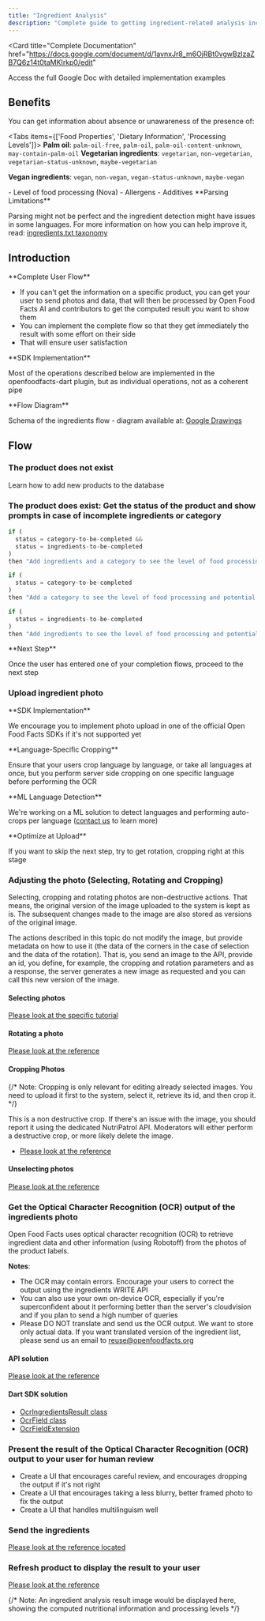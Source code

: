 ```yaml
---
title: "Ingredient Analysis"
description: "Complete guide to getting ingredient-related analysis including palm oil, vegan status, allergens, additives, and NOVA processing levels for products."
---
```



<Card
  title="Complete Documentation"
  href="https://docs.google.com/document/d/1avnxJr8_m6OjRBt0vgwBzlzaZB7Q6z14t0taMKIrkp0/edit"
>
  Access the full Google Doc with detailed implementation examples
</Card>

## Benefits

You can get information about absence or unawareness of the presence of:

<Tabs items={['Food Properties', 'Dietary Information', 'Processing Levels']}>
<Tab value="Food Properties">
**Palm oil**: `palm-oil-free`, `palm-oil`, `palm-oil-content-unknown`, `may-contain-palm-oil`
</Tab>
<Tab value="Dietary Information">
**Vegetarian ingredients**: `vegetarian`, `non-vegetarian`, `vegetarian-status-unknown`, `maybe-vegetarian`

**Vegan ingredients**: `vegan`, `non-vegan`, `vegan-status-unknown`, `maybe-vegan`

</Tab>
<Tab value="Processing Levels">
- Level of food processing (Nova)
- Allergens  
- Additives
</Tab>
</Tabs>

<Callout type="warn">
**Parsing Limitations**

Parsing might not be perfect and the ingredient detection might have issues in some languages. For more information on how you can help improve it, read: [ingredients.txt taxonomy](https://github.com/openfoodfacts/openfoodfacts-server/blob/master/taxonomies/ingredients.txt)

</Callout>

## Introduction

<Callout>
**Complete User Flow**

- If you can't get the information on a specific product, you can get your user to send photos and data, that will then be processed by Open Food Facts AI and contributors to get the computed result you want to show them
- You can implement the complete flow so that they get immediately the result with some effort on their side
- That will ensure user satisfaction

</Callout>

<Callout type="info">
**SDK Implementation**

Most of the operations described below are implemented in the openfoodfacts-dart plugin, but as individual operations, not as a coherent pipe

</Callout>

<Callout>
**Flow Diagram**

Schema of the ingredients flow - diagram available at: [Google Drawings](https://docs.google.com/drawings/d/12345/export/png)

</Callout>

## Flow

### The product does not exist

<Card title="Adding Products Tutorial" href="./adding-missing-products">
  Learn how to add new products to the database
</Card>

### The product does exist: Get the status of the product and show prompts in case of incomplete ingredients or category

```javascript title="Status Check Logic"
if (
  status = category-to-be-completed &&
  status = ingredients-to-be-completed
)
then "Add ingredients and a category to see the level of food processing and potential additives"

if (
  status = category-to-be-completed
)
then "Add a category to see the level of food processing and potential additives"

if (
  status = ingredients-to-be-completed
)
then "Add ingredients to see the level of food processing and potential additives"
```

<Callout>
**Next Step**

Once the user has entered one of your completion flows, proceed to the next step

</Callout>

### Upload ingredient photo

<Cards>
  <Card
    title="Photo Upload Tutorial"
    href="../tutorial-uploading-photo-to-a-product"
    description="Follow our dedicated tutorial on photo upload"
  />
  <Card
    title="DART SDK Support"
    description="The DART SDK offers support for photo upload"
  />
</Cards>

<Callout>
**SDK Implementation**

We encourage you to implement photo upload in one of the official Open Food Facts SDKs if it's not supported yet

</Callout>

<Steps>
<Step>
**Language-Specific Cropping**

Ensure that your users crop language by language, or take all languages at once, but you perform server side cropping on one specific language before performing the OCR

</Step>

<Step>
**ML Language Detection**

We're working on a ML solution to detect languages and performing auto-crops per language ([contact us](mailto:reuse@openfoodfacts.org) to learn more)

</Step>

<Step>
**Optimize at Upload**

If you want to skip the next step, try to get rotation, cropping right at this stage

</Step>
</Steps>

### Adjusting the photo (Selecting, Rotating and Cropping)

Selecting, cropping and rotating photos are non-destructive actions. That means, the original version of the image uploaded to the system is kept as is. The subsequent changes made to the image are also stored as versions of the original image.

The actions described in this topic do not modify the image, but provide metadata on how to use it (the data of the corners in the case of selection and the data of the rotation). That is, you send an image to the API, provide an id, you define, for example, the cropping and rotation parameters and as a response, the server generates a new image as requested and you can call this new version of the image.

#### Selecting photos

[Please look at the specific tutorial](../tutorial-uploading-photo-to-a-product)

#### Rotating a photo

[Please look at the reference](https://openfoodfacts.github.io/openfoodfacts-server/api/ref-v2/#get-/cgi/product_image_crop.pl)

#### Cropping Photos

{/* Note: Cropping is only relevant for editing already selected images. You need to upload it first to the system, select it, retrieve its id, and then crop it. */}

This is a non destructive crop. If there's an issue with the image, you should report it using the dedicated NutriPatrol API. Moderators will either perform a destructive crop, or more likely delete the image.

- [Please look at the reference](https://openfoodfacts.github.io/openfoodfacts-server/api/ref-v2/#post-/cgi/product_image_crop.pl)

#### Unselecting photos

[Please look at the reference](https://openfoodfacts.github.io/openfoodfacts-server/api/ref-v2/#post-/cgi/product_image_unselect.pl)

### Get the Optical Character Recognition (OCR) output of the ingredients photo

Open Food Facts uses optical character recognition (OCR) to retrieve ingredient data and other information (using Robotoff) from the photos of the product labels.

**Notes**:

- The OCR may contain errors. Encourage your users to correct the output using the ingredients WRITE API
- You can also use your own on-device OCR, especially if you're superconfident about it performing better than the server's cloudvision and if you plan to send a high number of queries
- Please DO NOT translate and send us the OCR output. We want to store only actual data. If you want translated version of the ingredient list, please send us an email to [reuse@openfoodfacts.org](mailto:reuse@openfoodfacts.org)

#### API solution

[Please look at the reference](https://openfoodfacts.github.io/openfoodfacts-server/api/ref-v2/#get-/cgi/ingredients.pl)

#### Dart SDK solution

- [OcrIngredientsResult class](https://openfoodfacts.github.io/openfoodfacts-dart/model_OcrIngredientsResult/OcrIngredientsResult-class.html)
- [OcrField class](https://openfoodfacts.github.io/openfoodfacts-dart/utils_OcrField/OcrField-class.html)
- [OcrFieldExtension](https://openfoodfacts.github.io/openfoodfacts-dart/utils_OcrField/OcrFieldExtension.html)

### Present the result of the Optical Character Recognition (OCR) output to your user for human review

- Create a UI that encourages careful review, and encourages dropping the output if it's not right
- Create a UI that encourages taking a less blurry, better framed photo to fix the output
- Create a UI that handles multilinguism well

### Send the ingredients

[Please look at the reference located](https://openfoodfacts.github.io/openfoodfacts-server/api/ref-v2/#post-/cgi/product_jqm2.pl)

### Refresh product to display the result to your user

[Please look at the reference](https://openfoodfacts.github.io/openfoodfacts-server/api/ref-v3/#get-/api/v3/product/-barcode-)

{/* Note: An ingredient analysis result image would be displayed here, showing the computed nutritional information and processing levels */}
